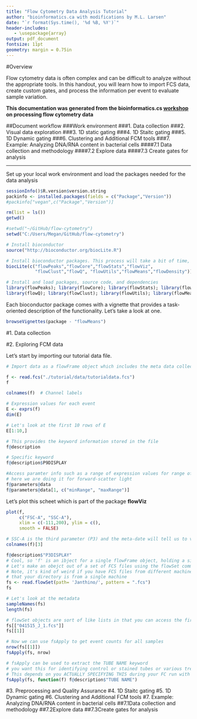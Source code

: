 ```yaml
---
title: "Flow Cytometry Data Analysis Tutorial"
author: "bioinformatics.ca with modifications by M.L. Larsen"
date: "`r format(Sys.time(), '%d %B, %Y')`"
header-includes:
   - \usepackage{array}
output: pdf_document
fontsize: 11pt
geometry: margin = 0.75in
---
```


#Overview

Flow cytometry data is often complex and can be difficult to analyze without the appropriate tools.
In this handout, you will learn how to import FCS data, create custom gates, and process the information per event to evaluate sample variation.

**This documentation was generated from the bioinformatics.cs [workshop](http://bioinformatics.ca/workshops/2013/flow-cytometry-data-analysis-using-r-2013#material) on processing flow cytometry data**

##Document workflow
###Work environment
###1. Data collection
###2. Visual data exploration
###3. 1D static gating
###4. 1D Staitc gating
###5. 1D Dynamic gating
###6. Clustering and Additional FCM tools
###7. Example: Analyzing DNA/RNA content in bacterial cells
####7.1 Data collection and methodology
####7.2 Explore data
####7.3 Create gates for analysis

____

Set up your local work environment and load the packages needed for the data analysis

```r
sessionInfo()$R.version$version.string
packinfo <- installed.packages(fields = c("Package","Version"))
#packinfo["vegan",c("Package","Version")]
```

```r
rm(list = ls())
getwd()

#setwd("~/GitHub/flow-cytometry")
setwd("C:/Users/Megan/GitHub/flow-cytometry")

# Install bioconductor
source("http://bioconductor.org/biocLite.R")

# Install bioconductor packages. This process will take a bit of time, so be patient.
biocLite(c("flowPeaks","flowCore","flowStats","flowViz",
           "flowClust","flowQ", "flowUtils","flowMeans","flowDensity"))

# Install and load packages, source code, and dependencies
library(flowPeaks); library(flowCore); library(flowStats); library(flowViz)
library(flowQ); library(flowClust); library(flowUtils); library(flowMeans); library(flowDensity)

```

Each bioconductor package comes with a vignette that provides a task-oriented description of the functionality. Let's take a look at one.

```r
browseVignettes(package - "flowMeans")
```

#1. Data collection


#2. Exploring FCM data

Let's start by importing our tutorial data file. 

```r
# Import data as a flowFrame object which includes the meta data collected from the analyzer

f <- read.fcs("./tutorial/data/tutorialdata.fcs")
f

colnames(f)  # Channel labels

# Expression values for each event
E <- exprs(f)
dim(E)

# Let's look at the first 10 rows of E
E[1:10,]

# This provides the keyword information stored in the file
f@description

# Specific keyword
f@description$P9DISPLAY

#Access paramter info such as a range of expression values for range of expression values
# here we are doing it for forward-scatter light
f@parameters@data
f@parameters@data[1, c("minRange", "maxRange")]

```

Let's plot this scheet which is part of the package **flowViz**
```r
plot(f, 
     c("FSC-A", "SSC-A"), 
     xlim = c(-111,200), ylim = c(), 
     smooth = FALSE)

# SSC-A is the third parameter (P3) and the meta-date will tell us to view it on log scale
colnames(f)[3]

f@description$"P3DISPLAY"
# Cool, so 'f' is an ibject for a single flowFrame object, holding a single FCS file
# Let's make an obejct out of a set of FCS files using the flowSet command
# Note, it's kind of weird if you have FCS files from different machines, so make sure
# that your directory is from a single machine
fs <- read.flowSet(path= 'Janthino/', pattern = ".fcs")
fs

# Let's look at the metadata
sampleNames(fs)
length(fs)

# flowSet objects are sort of like lists in that you can access the first frame by index or name
fs[["041515_J_1.fcs"]]
fs[[1]]

# Now we can use fsApply to get event counts for all samples
nrow(fs[[1]])
fsApply(fs, nrow)

# fsApply can be used to extract the TUBE NAME keyword
# you want this for identifying control or stained tubes or various treatments, whatever
# This depends on you ACTUALLY SPECIFYING THIS during your FC run with Christiane
fsApply(fs, function(f) f@description$"TUBE NAME")
```

#3. Preprocessing and Quality Assurance
#4. 1D Staitc gating
#5. 1D Dynamic gating
#6. Clustering and Additional FCM tools
#7. Example: Analyzing DNA/RNA content in bacterial cells
##7.1Data collection and methodology
##7.2Explore data
##7.3Create gates for analysis